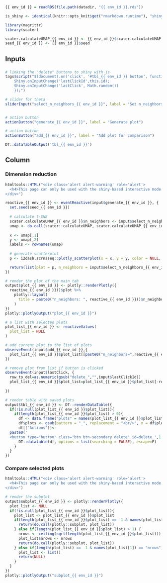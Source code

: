 <!-- Component created on  {{ date }}  -->

```r
{{ env_id }} = readRDS(file.path(datadir, "{{ env_id }}.rds"))

is_shiny <- identical(knitr::opts_knit$get("rmarkdown.runtime"), "shiny")

library(magrittr)
library(scater)

scater.calculateUMAP_{{ env_id }} <- {{ env_id }}$scater.calculateUMAP
seed_{{ env_id }} <- {{ env_id }}$seed
```

Inputs {.sidebar}
-------------------------------------
    
    
###


```r
# linking the "delete" buttons to shiny with js
tags$script("$(document).on('click', '#tbl_{{ env_id }} button', function () {
    Shiny.onInputChange('lastClickId',this.id);
    Shiny.onInputChange('lastClick', Math.random())
    });")

# slider for theta
sliderInput("select_n_neighbors_{{ env_id }}", label = "Set n_neighbors:", min = 2, max = 100, step = 1, value = 15)


# action button
actionButton("generate_{{ env_id }}", label = "Generate plot")

# action button
actionButton("add_{{ env_id }}", label = "Add plot for comparison")

DT::dataTableOutput('tbl_{{ env_id }}')
```


Column {.tabset}
----------------------------------------------------


### Dimension reduction 

<!-- Component created on 2019-09-11 15:38:18 -->

```r
htmltools::HTML("<div class='alert alert-warning' role='alert'>
  <h4>This page can only be used with the shiny-based interactive mode.</h4>
</div>")
```

```r
reactive_{{ env_id }} <- eventReactive(input$generate_{{ env_id }}, {
  set.seed(seed_{{ env_id }})
  
  # calculate t-SNE
  scater.calculateUMAP_{{ env_id }}$n_neighbors <- input$select_n_neighbors_{{ env_id }}
  umap <- do.call(scater::calculateUMAP, scater.calculateUMAP_{{ env_id }})
  
  x <- umap[,1]
  y <- umap[,2]
  labels <- rownames(umap)
  
  # generate scatterplot
  p <- i2dash.scrnaseq::plotly_scatterplot(x = x, y = y, color = NULL, text = labels, y_title = "Dimension 2", x_title = "Dimension 1", name = paste0("n_neighbors: ", input$select_n_neighbors_{{ env_id }}), type = "scatter")

  return(list(plot = p, n_neighbors = input$select_n_neighbors_{{ env_id }}))
})

# render the plot of the main tab
output$plot_{{ env_id }} <- plotly::renderPlotly({
  reactive_{{ env_id }}()$plot %>%
    plotly::layout(
      title = paste0("n_neighbors: ", reactive_{{ env_id }}()$n_neighbors)
    )
})
plotly::plotlyOutput("plot_{{ env_id }}")

# a list with selected plots
plot_list_{{ env_id }} <- reactiveValues(
  plot_list = NULL
)

# add current plot to the list of plots
observeEvent(input$add_{{ env_id }},{
  plot_list_{{ env_id }}$plot_list[[paste0("n_neighbors=",reactive_{{ env_id }}()$n_neighbors)]] <- reactive_{{ env_id }}()$plot
})

# remove plot from list if button is clicked
observeEvent(input$lastClick, {
  row_to_del=as.numeric(gsub("delete_","",input$lastClickId))
  plot_list_{{ env_id }}$plot_list=plot_list_{{ env_id }}$plot_list[-row_to_del]
  
})

# render table with saved plots
output$tbl_{{ env_id }} <- DT::renderDataTable({
  if(!is.null(plot_list_{{ env_id }}$plot_list)){
    if(length(plot_list_{{ env_id }}$plot_list) > 0){
      df <- data.frame("plots" = names(plot_list_{{ env_id }}$plot_list))
      df$plots <- gsub(pattern = "_", replacement = "<br/>", x = df$plots)
      df[["Actions"]]<-
  paste0('
  <button type="button" class="btn btn-secondary delete" id=delete_',1:nrow(df),'>Delete</button>')
      DT::datatable(df, options = list(searching = FALSE), escape=F)
    }
  }
})
```

### Compare selected plots

```r
htmltools::HTML("<div class='alert alert-warning' role='alert'>
  <h4>This page can only be used with the shiny-based interactive mode.</h4>
</div>")
```

```r
# render the subplot
output$subplot_{{ env_id }} <- plotly::renderPlotly({
  plot_list <- NULL
  if(!is.null(plot_list_{{ env_id }}$plot_list)){
    plot_list <- plot_list_{{ env_id }}$plot_list
    if(length(plot_list_{{ env_id }}$plot_list) ==  1 & names(plot_list[1]) != "nrows"){
      return(do.call(plotly::subplot, plot_list))
    } else if(length(plot_list_{{ env_id }}$plot_list) > 1) {
      nrows <- ceiling(sqrt(length(plot_list_{{ env_id }}$plot_list)))
      plot_list$nrows <- nrows
      return(do.call(plotly::subplot, plot_list))
    } else if(length(plot_list) ==  1 & names(plot_list[1]) == "nrows"){
      plot_list <- list()
      return(NULL)
    }
  }
})
plotly::plotlyOutput("subplot_{{ env_id }}")
```

